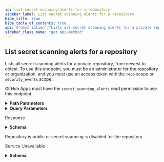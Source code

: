 ```yaml
---
id: list-secret-scanning-alerts-for-a-repository
sidebar_label: List secret scanning alerts for a repository
hide_title: true
hide_table_of_contents: true
api: {"description":"Lists all secret scanning alerts for a private repository, from newest to oldest. To use this endpoint, you must be an administrator for the repository or organization, and you must use an access token with the `repo` scope or `security_events` scope.\n\nGitHub Apps must have the `secret_scanning_alerts` read permission to use this endpoint.","externalDocs":{"description":"API method documentation","url":"https://docs.github.com/rest/reference/secret-scanning#list-secret-scanning-alerts-for-a-repository"},"operationId":"secret-scanning/list-alerts-for-repo","parameters":[{"in":"path","name":"owner","required":true,"schema":{"type":"string"}},{"in":"path","name":"repo","required":true,"schema":{"type":"string"}},{"description":"Set to `open` or `resolved` to only list secret scanning alerts in a specific state.","in":"query","name":"state","required":false,"schema":{"enum":["open","resolved"],"type":"string"}},{"description":"Page number of the results to fetch.","in":"query","name":"page","schema":{"default":1,"type":"integer"}},{"description":"Results per page (max 100).","in":"query","name":"per_page","schema":{"default":30,"type":"integer"}}],"responses":{"200":{"content":{"application/json":{"examples":{"default":{"value":[{"created_at":"2020-11-06T18:48:51.000Z","html_url":"https://github.com/owner/private-repo/security/secret-scanning/2","number":2,"resolution":"false_positive","resolved_at":"2020-11-07T02:47:13.000Z","resolved_by":{"avatar_url":"https://alambic.github.com/avatars/u/2?","events_url":"https://api.github.com/users/monalisa/events{/privacy}","followers_url":"https://api.github.com/users/monalisa/followers","following_url":"https://api.github.com/users/monalisa/following{/other_user}","gists_url":"https://api.github.com/users/monalisa/gists{/gist_id}","gravatar_id":"","html_url":"https://github.com/monalisa","id":2,"login":"monalisa","node_id":"MDQ6VXNlcjI=","organizations_url":"https://api.github.com/users/monalisa/orgs","received_events_url":"https://api.github.com/users/monalisa/received_events","repos_url":"https://api.github.com/users/monalisa/repos","site_admin":true,"starred_url":"https://api.github.com/users/monalisa/starred{/owner}{/repo}","subscriptions_url":"https://api.github.com/users/monalisa/subscriptions","type":"User","url":"https://api.github.com/users/monalisa"},"secret":"aio_XXXXXXXXXXXXXXXXXXXXXXXXXXXX","secret_type":"adafruit_io_key","state":"resolved","url":"https://api.github.com/repos/owner/private-repo/secret-scanning/alerts/2"},{"created_at":"2020-11-06T18:18:30.000Z","html_url":"https://github.com/owner/repo/security/secret-scanning/1","number":1,"resolution":null,"resolved_at":null,"resolved_by":null,"secret":"XXXXXXXXXXXXXXXXXXXXXXXXXXXXXXXX-us2","secret_type":"mailchimp_api_key","state":"open","url":"https://api.github.com/repos/owner/repo/secret-scanning/alerts/1"}]}},"schema":{"items":{"properties":{"created_at":{"description":"The time that the alert was created in ISO 8601 format: `YYYY-MM-DDTHH:MM:SSZ`.","format":"date-time","nullable":false,"readOnly":true,"type":"string"},"html_url":{"description":"The GitHub URL of the alert resource.","format":"uri","nullable":false,"readOnly":true,"type":"string"},"number":{"description":"The security alert number.","nullable":false,"readOnly":true,"type":"integer"},"resolution":{"description":"**Required when the `state` is `resolved`.** The reason for resolving the alert. Can be one of `false_positive`, `wont_fix`, `revoked`, or `used_in_tests`.","nullable":true,"oneOf":[{"enum":["false_positive","wont_fix","revoked","used_in_tests"]},{"enum":[null]}],"type":"string"},"resolved_at":{"description":"The time that the alert was resolved in ISO 8601 format: `YYYY-MM-DDTHH:MM:SSZ`.","format":"date-time","nullable":true,"type":"string"},"resolved_by":{"description":"Simple User","nullable":true,"properties":{"avatar_url":{"example":"https://github.com/images/error/octocat_happy.gif","format":"uri","type":"string"},"events_url":{"example":"https://api.github.com/users/octocat/events{/privacy}","type":"string"},"followers_url":{"example":"https://api.github.com/users/octocat/followers","format":"uri","type":"string"},"following_url":{"example":"https://api.github.com/users/octocat/following{/other_user}","type":"string"},"gists_url":{"example":"https://api.github.com/users/octocat/gists{/gist_id}","type":"string"},"gravatar_id":{"example":"41d064eb2195891e12d0413f63227ea7","nullable":true,"type":"string"},"html_url":{"example":"https://github.com/octocat","format":"uri","type":"string"},"id":{"example":1,"type":"integer"},"login":{"example":"octocat","type":"string"},"node_id":{"example":"MDQ6VXNlcjE=","type":"string"},"organizations_url":{"example":"https://api.github.com/users/octocat/orgs","format":"uri","type":"string"},"received_events_url":{"example":"https://api.github.com/users/octocat/received_events","format":"uri","type":"string"},"repos_url":{"example":"https://api.github.com/users/octocat/repos","format":"uri","type":"string"},"site_admin":{"type":"boolean"},"starred_at":{"example":"\"2020-07-09T00:17:55Z\"","type":"string"},"starred_url":{"example":"https://api.github.com/users/octocat/starred{/owner}{/repo}","type":"string"},"subscriptions_url":{"example":"https://api.github.com/users/octocat/subscriptions","format":"uri","type":"string"},"type":{"example":"User","type":"string"},"url":{"example":"https://api.github.com/users/octocat","format":"uri","type":"string"}},"required":["avatar_url","events_url","followers_url","following_url","gists_url","gravatar_id","html_url","id","node_id","login","organizations_url","received_events_url","repos_url","site_admin","starred_url","subscriptions_url","type","url"],"title":"Simple User","type":"object"},"secret":{"description":"The secret that was detected.","type":"string"},"secret_type":{"description":"The type of secret that secret scanning detected.","type":"string"},"state":{"description":"Sets the state of the secret scanning alert. Can be either `open` or `resolved`. You must provide `resolution` when you set the state to `resolved`.","enum":["open","resolved"],"type":"string"},"url":{"description":"The REST API URL of the alert resource.","format":"uri","nullable":false,"readOnly":true,"type":"string"}},"type":"object"},"type":"array"}}},"description":"Response"},"404":{"description":"Repository is public or secret scanning is disabled for the repository"},"503":{"content":{"application/json":{"schema":{"properties":{"code":{"type":"string"},"documentation_url":{"type":"string"},"message":{"type":"string"}},"type":"object"}}},"description":"Service Unavailable"}},"tags":["secret-scanning"],"x-github":{"category":"secret-scanning","enabledForGitHubApps":true,"githubCloudOnly":false,"previews":[],"subcategory":null},"method":"get","path":"/repos/{owner}/{repo}/secret-scanning/alerts","servers":[{"url":"https://api.github.com"}],"info":{"contact":{"name":"Support","url":"https://support.github.com/contact"},"description":"GitHub's v3 REST API.","license":{"name":"MIT","url":"https://spdx.org/licenses/MIT"},"termsOfService":"https://docs.github.com/articles/github-terms-of-service","title":"GitHub v3 REST API","version":"1.1.4","x-apisguru-categories":["collaboration","developer_tools"],"x-logo":{"url":"https://twitter.com/github/profile_image?size=original"},"x-origin":[{"format":"openapi","url":"https://raw.githubusercontent.com/github/rest-api-description/main/descriptions/api.github.com/api.github.com.json","version":"3.0"}],"x-providerName":"github.com"},"postman":{"name":"List secret scanning alerts for a repository","description":{"content":"Lists all secret scanning alerts for a private repository, from newest to oldest. To use this endpoint, you must be an administrator for the repository or organization, and you must use an access token with the `repo` scope or `security_events` scope.\n\nGitHub Apps must have the `secret_scanning_alerts` read permission to use this endpoint.","type":"text/plain"},"url":{"path":["repos",":owner",":repo","secret-scanning","alerts"],"host":["{{baseUrl}}"],"query":[{"disabled":false,"description":{"content":"Set to `open` or `resolved` to only list secret scanning alerts in a specific state.","type":"text/plain"},"key":"state","value":""},{"disabled":false,"description":{"content":"Page number of the results to fetch.","type":"text/plain"},"key":"page","value":""},{"disabled":false,"description":{"content":"Results per page (max 100).","type":"text/plain"},"key":"per_page","value":""}],"variable":[{"disabled":false,"description":{"content":"(Required) ","type":"text/plain"},"type":"any","value":"","key":"owner"},{"disabled":false,"description":{"content":"(Required) ","type":"text/plain"},"type":"any","value":"","key":"repo"}]},"header":[{"key":"Accept","value":"application/json"}],"method":"GET"}}
sidebar_class_name: "get api-method"
---
```



## List secret scanning alerts for a repository



Lists all secret scanning alerts for a private repository, from newest to oldest. To use this endpoint, you must be an administrator for the repository or organization, and you must use an access token with the `repo` scope or `security_events` scope.

GitHub Apps must have the `secret_scanning_alerts` read permission to use this endpoint.

<details style={{"marginBottom":"1rem"}}><summary style={{}}><strong>Path Parameters</strong></summary><div><ul><ParamsItem className={"paramsItem"} param={{"in":"path","name":"owner","required":true,"schema":{"type":"string"}}}></ParamsItem><ParamsItem className={"paramsItem"} param={{"in":"path","name":"repo","required":true,"schema":{"type":"string"}}}></ParamsItem></ul></div></details><details style={{"marginBottom":"1rem"}}><summary style={{}}><strong>Query Parameters</strong></summary><div><ul><ParamsItem className={"paramsItem"} param={{"description":"Set to `open` or `resolved` to only list secret scanning alerts in a specific state.","in":"query","name":"state","required":false,"schema":{"enum":["open","resolved"],"type":"string"}}}></ParamsItem><ParamsItem className={"paramsItem"} param={{"description":"Page number of the results to fetch.","in":"query","name":"page","schema":{"default":1,"type":"integer"}}}></ParamsItem><ParamsItem className={"paramsItem"} param={{"description":"Results per page (max 100).","in":"query","name":"per_page","schema":{"default":30,"type":"integer"}}}></ParamsItem></ul></div></details><div><ApiTabs><TabItem label={"200"} value={"200"}><div>

Response

</div><div><details style={{}}><summary style={{"textAlign":"left"}}><strong>Schema</strong></summary><div style={{"textAlign":"left","marginLeft":"1rem"}}></div><ul style={{"marginLeft":"1rem"}}><li><div><ul><SchemaItem collapsible={false} name={"created_at"} required={false} schemaDescription={"The time that the alert was created in ISO 8601 format: `YYYY-MM-DDTHH:MM:SSZ`."} schemaName={"date-time"} qualifierMessage={undefined}></SchemaItem><SchemaItem collapsible={false} name={"html_url"} required={false} schemaDescription={"The GitHub URL of the alert resource."} schemaName={"uri"} qualifierMessage={undefined}></SchemaItem><SchemaItem collapsible={false} name={"number"} required={false} schemaDescription={"The security alert number."} schemaName={"integer"} qualifierMessage={undefined}></SchemaItem><SchemaItem collapsible={false} name={"resolution"} required={false} schemaDescription={"**Required when the `state` is `resolved`.** The reason for resolving the alert. Can be one of `false_positive`, `wont_fix`, `revoked`, or `used_in_tests`."} schemaName={"string"} qualifierMessage={undefined}></SchemaItem><SchemaItem collapsible={false} name={"resolved_at"} required={false} schemaDescription={"The time that the alert was resolved in ISO 8601 format: `YYYY-MM-DDTHH:MM:SSZ`."} schemaName={"date-time"} qualifierMessage={undefined}></SchemaItem><SchemaItem collapsible={true} className={"schemaItem"}><details style={{}}><summary style={{}}><strong>resolved_by</strong><span style={{"opacity":"0.6"}}> object</span></summary><div style={{"marginLeft":"1rem"}}><div style={{"marginTop":".5rem","marginBottom":".5rem"}}>

Simple User

</div><ul><SchemaItem collapsible={false} name={"avatar_url"} required={true} schemaDescription={undefined} schemaName={"uri"} qualifierMessage={undefined}></SchemaItem><SchemaItem collapsible={false} name={"events_url"} required={true} schemaDescription={undefined} schemaName={"string"} qualifierMessage={undefined}></SchemaItem><SchemaItem collapsible={false} name={"followers_url"} required={true} schemaDescription={undefined} schemaName={"uri"} qualifierMessage={undefined}></SchemaItem><SchemaItem collapsible={false} name={"following_url"} required={true} schemaDescription={undefined} schemaName={"string"} qualifierMessage={undefined}></SchemaItem><SchemaItem collapsible={false} name={"gists_url"} required={true} schemaDescription={undefined} schemaName={"string"} qualifierMessage={undefined}></SchemaItem><SchemaItem collapsible={false} name={"gravatar_id"} required={true} schemaDescription={undefined} schemaName={"string"} qualifierMessage={undefined}></SchemaItem><SchemaItem collapsible={false} name={"html_url"} required={true} schemaDescription={undefined} schemaName={"uri"} qualifierMessage={undefined}></SchemaItem><SchemaItem collapsible={false} name={"id"} required={true} schemaDescription={undefined} schemaName={"integer"} qualifierMessage={undefined}></SchemaItem><SchemaItem collapsible={false} name={"login"} required={true} schemaDescription={undefined} schemaName={"string"} qualifierMessage={undefined}></SchemaItem><SchemaItem collapsible={false} name={"node_id"} required={true} schemaDescription={undefined} schemaName={"string"} qualifierMessage={undefined}></SchemaItem><SchemaItem collapsible={false} name={"organizations_url"} required={true} schemaDescription={undefined} schemaName={"uri"} qualifierMessage={undefined}></SchemaItem><SchemaItem collapsible={false} name={"received_events_url"} required={true} schemaDescription={undefined} schemaName={"uri"} qualifierMessage={undefined}></SchemaItem><SchemaItem collapsible={false} name={"repos_url"} required={true} schemaDescription={undefined} schemaName={"uri"} qualifierMessage={undefined}></SchemaItem><SchemaItem collapsible={false} name={"site_admin"} required={true} schemaDescription={undefined} schemaName={"boolean"} qualifierMessage={undefined}></SchemaItem><SchemaItem collapsible={false} name={"starred_at"} required={false} schemaDescription={undefined} schemaName={"string"} qualifierMessage={undefined}></SchemaItem><SchemaItem collapsible={false} name={"starred_url"} required={true} schemaDescription={undefined} schemaName={"string"} qualifierMessage={undefined}></SchemaItem><SchemaItem collapsible={false} name={"subscriptions_url"} required={true} schemaDescription={undefined} schemaName={"uri"} qualifierMessage={undefined}></SchemaItem><SchemaItem collapsible={false} name={"type"} required={true} schemaDescription={undefined} schemaName={"string"} qualifierMessage={undefined}></SchemaItem><SchemaItem collapsible={false} name={"url"} required={true} schemaDescription={undefined} schemaName={"uri"} qualifierMessage={undefined}></SchemaItem></ul></div></details></SchemaItem><SchemaItem collapsible={false} name={"secret"} required={false} schemaDescription={"The secret that was detected."} schemaName={"string"} qualifierMessage={undefined}></SchemaItem><SchemaItem collapsible={false} name={"secret_type"} required={false} schemaDescription={"The type of secret that secret scanning detected."} schemaName={"string"} qualifierMessage={undefined}></SchemaItem><SchemaItem collapsible={false} name={"state"} required={false} schemaDescription={"Sets the state of the secret scanning alert. Can be either `open` or `resolved`. You must provide `resolution` when you set the state to `resolved`."} schemaName={"string"} qualifierMessage={"**Possible values:** [`open`, `resolved`]"}></SchemaItem><SchemaItem collapsible={false} name={"url"} required={false} schemaDescription={"The REST API URL of the alert resource."} schemaName={"uri"} qualifierMessage={undefined}></SchemaItem></ul></div></li></ul></details></div></TabItem><TabItem label={"404"} value={"404"}><div>

Repository is public or secret scanning is disabled for the repository

</div><div></div></TabItem><TabItem label={"503"} value={"503"}><div>

Service Unavailable

</div><div><details style={{}}><summary style={{"textAlign":"left"}}><strong>Schema</strong></summary><div style={{"textAlign":"left","marginLeft":"1rem"}}></div><ul style={{"marginLeft":"1rem"}}><SchemaItem collapsible={false} name={"code"} required={false} schemaDescription={undefined} schemaName={"string"} qualifierMessage={undefined}></SchemaItem><SchemaItem collapsible={false} name={"documentation_url"} required={false} schemaDescription={undefined} schemaName={"string"} qualifierMessage={undefined}></SchemaItem><SchemaItem collapsible={false} name={"message"} required={false} schemaDescription={undefined} schemaName={"string"} qualifierMessage={undefined}></SchemaItem></ul></details></div></TabItem></ApiTabs></div>
      